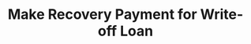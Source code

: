 ---
title: Make Recovery Payment for Write-off Loan
openapi: 'POST /loans/{loanId}/recoverypayment'
---